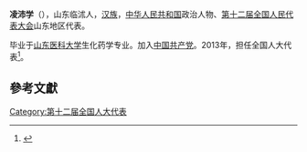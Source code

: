 '''凌沛学'''（{{bd|1963年||}}），山东临沭人，[[汉族|汉族]]，[[中华人民共和国|中华人民共和国]]政治人物、[[第十二届全国人民代表大会|第十二届全国人民代表大会]]山东地区代表。

毕业于[[山东医科大学|山东医科大学]]生化药学专业。加入[[中国共产党|中国共产党]]。2013年，担任全国人大代表<ref>{{cite news|title=全国人大代表信息-凌沛学|url=http://210.82.31.1:8084/delegate/viewDelegate.action?dbid=121337|accessdate=2013-04-05|newspaper=全国人大网|archive-url=https://web.archive.org/web/20180929084756/http://www.npc.gov.cn/delegate/viewDelegate.action?dbid=121337|archive-date=2018-09-29|dead-url=yes}}</ref>。

==參考文獻==
{{reflist}}
{{中国政治人物小作品}}

[[Category:第十二届全国人大代表|Category:第十二届全国人大代表]]